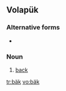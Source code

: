 {{also|Appendix:Variations of "bak"}}
==Volapük==

===Alternative forms===
* {{l|vo|bayk}}

===Noun===
{{infl|vo|noun}}

# [[back]]

[[tr:bäk]]
[[vo:bäk]]